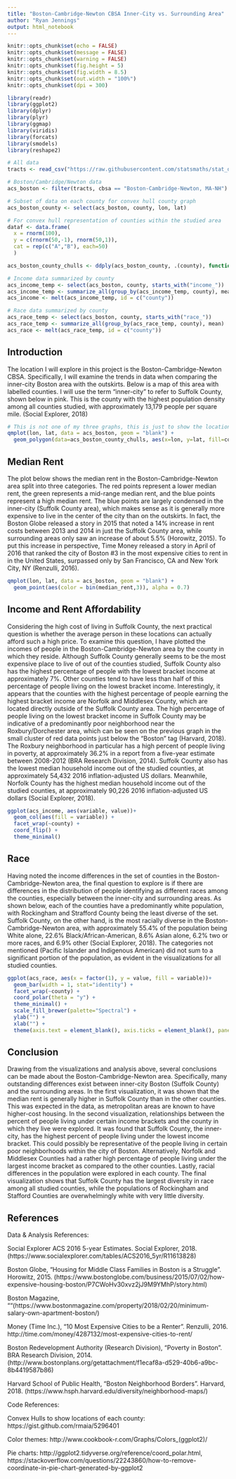 ```yaml
---
title: "Boston-Cambridge-Newton CBSA Inner-City vs. Surrounding Area"
author: "Ryan Jennings"
output: html_notebook
---
```


```r
knitr::opts_chunk$set(echo = FALSE)
knitr::opts_chunk$set(message = FALSE)
knitr::opts_chunk$set(warning = FALSE)
knitr::opts_chunk$set(fig.height = 5)
knitr::opts_chunk$set(fig.width = 8.5)
knitr::opts_chunk$set(out.width = "100%")
knitr::opts_chunk$set(dpi = 300)

library(readr)
library(ggplot2)
library(dplyr)
library(plyr)
library(ggmap)
library(viridis)
library(forcats)
library(smodels)
library(reshape2)
```


```r
# All data
tracts <- read_csv("https://raw.githubusercontent.com/statsmaths/stat_data/gh-pages/acs_tract_data_2016.csv.gz")

# Boston/Cambridge/Newton data
acs_boston <- filter(tracts, cbsa == "Boston-Cambridge-Newton, MA-NH")

# Subset of data on each county for convex hull county graph
acs_boston_county <- select(acs_boston, county, lon, lat)

# For convex hull representation of counties within the studied area
dataf <- data.frame(
  x = rnorm(100),
  y = c(rnorm(50,-1), rnorm(50,1)),
  cat = rep(c("A","B"), each=50)
  )

acs_boston_county_chulls <- ddply(acs_boston_county, .(county), function(df) df[chull(df$lon, df$lat), ])

# Income data summarized by county
acs_income_temp <- select(acs_boston, county, starts_with("income_"))
acs_income_temp <- summarize_all(group_by(acs_income_temp, county), mean)
acs_income <- melt(acs_income_temp, id = c("county"))

# Race data summarized by county
acs_race_temp <- select(acs_boston, county, starts_with("race_"))
acs_race_temp <- summarize_all(group_by(acs_race_temp, county), mean)
acs_race <- melt(acs_race_temp, id = c("county"))

```

## Introduction

The location I will explore in this project is the Boston-Cambridge-Newton CBSA. Specifically, I will examine the trends in data when comparing the inner-city Boston area with the outskirts. Below is a map of this area with labelled counties. I will use the term "inner-city" to refer to Suffolk County, shown below in pink. This is the county with the highest population density among all counties studied, with approximately 13,179 people per square mile. (Social Explorer, 2018) 

```r
# This is not one of my three graphs, this is just to show the location of the counties so that the rest of the report makes sense.
qmplot(lon, lat, data = acs_boston, geom = "blank") +
  geom_polygon(data=acs_boston_county_chulls, aes(x=lon, y=lat, fill=county), alpha=0.8)
```

## Median Rent

The plot below shows the median rent in the Boston-Cambridge-Newton area split into three categories. The red points represent a lower median rent, the green represents a mid-range median rent, and the blue points represent a high median rent. The blue points are largely condensed in the inner-city (Suffolk County area), which makes sense as it is generally more expensive to live in the center of the city than on the outskirts. In fact, the Boston Globe released a story in 2015 that noted a 14% increase in rent costs between 2013 and 2014 in just the Suffolk County area, while surrounding areas only saw an increase of about 5.5% (Horowitz, 2015). To put this increase in perspective, Time Money released a story in April of 2016 that ranked the city of Boston #3 in the most expensive cities to rent in in the United States, surpassed only by San Francisco, CA and New York City, NY (Renzulli, 2016).

```r
qmplot(lon, lat, data = acs_boston, geom = "blank") +
  geom_point(aes(color = bin(median_rent,3)), alpha = 0.7)
```

## Income and Rent Affordability

Considering the high cost of living in Suffolk County, the next practical question is whether the average person in these locations can actually afford such a high price. To examine this question, I have plotted the incomes of people in the Boston-Cambridge-Newton area by the county in which they reside. Although Suffolk County generally seems to be the most expensive place to live of out of the counties studied, Suffolk County also has the highest percentage of people with the lowest bracket income at approximately 7%. Other counties tend to have less than half of this percentage of people living on the lowest bracket income. Interestingly, it appears that the counties with the highest percentage of people earning the highest bracket income are Norfolk and Middlesex County, which are located directly outside of the Suffolk County area. The high percentage of people living on the lowest bracket income in Suffolk County may be indicative of a predominantly poor neighborhood near the Roxbury/Dorchester area, which can be seen on the previous graph in the small cluster of red data points just below the "Boston" tag (Harvard, 2018). The Roxbury neighborhood in particular has a high percent of people living in poverty, at approximately 36.2% in a report from a five-year estimate between 2008-2012 (BRA Research Division, 2014). Suffolk County also has the lowest median household income out of the studied counties, at approximately 54,432 2016 inflation-adjusted US dollars. Meanwhile, Norfolk County has the highest median household income out of the studied counties, at approximately 90,226 2016 inflation-adjusted US dollars (Social Explorer, 2018).

```r
ggplot(acs_income, aes(variable, value))+
  geom_col(aes(fill = variable)) + 
  facet_wrap(~county) +
  coord_flip() + 
  theme_minimal()

```

## Race

Having noted the income differences in the set of counties in the Boston-Cambridge-Newton area, the final question to explore is if there are differences in the distribution of people identifying as different races among the counties, especially between the inner-city and surrounding areas. As shown below, each of the counties have a predominantly white population, with Rockingham and Strafford County being the least diverse of the set. Suffolk County, on the other hand, is the most racially diverse in the Boston-Cambridge-Newton area, with approximately 55.4% of the population being White alone, 22.6% Black/African-American, 8.6% Asian alone, 6.2% two or more races, and 6.9% other (Social Explorer, 2018). The categories not mentioned (Pacific Islander and Indigenous American) did not sum to a significant portion of the population, as evident in the visualizations for all studied counties.   

```r
ggplot(acs_race, aes(x = factor(1), y = value, fill = variable))+
  geom_bar(width = 1, stat="identity") + 
  facet_wrap(~county) +
  coord_polar(theta = "y") + 
  theme_minimal() + 
  scale_fill_brewer(palette="Spectral") + 
  ylab("") + 
  xlab("") +
  theme(axis.text = element_blank(), axis.ticks = element_blank(), panel.grid = element_blank())

```

## Conclusion

Drawing from the visualizations and analysis above, several conclusions can be made about the Boston-Cambridge-Newton area. Specifically, many outstanding differences exist between inner-city Boston (Suffolk County) and the surrounding areas. In the first visualization, it was shown that the median rent is generally higher in Suffolk County than in the other counties. This was expected in the data, as metropolitan areas are known to have higher-cost housing. In the second visualization, relationships between the percent of people living under certain income brackets and the county in which they live were explored. It was found that Suffolk County, the inner-city, has the highest percent of people living under the lowest income bracket. This could possibly be representative of the people living in certain poor neighborhoods within the city of Boston. Alternatively, Norfolk and Middlesex Counties had a rather high percentage of people living under the largest income bracket as compared to the other counties. Lastly, racial differences in the population were explored in each county. The final visualization shows that Suffolk County has the largest diversity in race among all studied counties, while the populations of Rockingham and Stafford Counties are overwhelmingly white with very little diversity. 

## References

Data & Analysis References:

Social Explorer ACS 2016 5-year Estimates. Social Explorer, 2018. (https://www.socialexplorer.com/tables/ACS2016_5yr/R11613828)

Boston Globe, "Housing for Middle Class Families in Boston is a Struggle". Horowitz, 2015. (https://www.bostonglobe.com/business/2015/07/02/how-expensive-housing-boston/P7CWoHv30xvz2jJ9M9YMhP/story.html)

Boston Magazine, ""(https://www.bostonmagazine.com/property/2018/02/20/minimum-salary-own-apartment-boston/)

Money (Time Inc.), "10 Most Expensive Cities to be a Renter". Renzulli, 2016. http://time.com/money/4287132/most-expensive-cities-to-rent/

Boston Redevelopment Authority (Research Division), "Poverty in Boston". BRA Research Division, 2014. (http://www.bostonplans.org/getattachment/f1ecaf8a-d529-40b6-a9bc-8b4419587b86)

Harvard School of Public Health, "Boston Neighborhood Borders". Harvard, 2018. (https://www.hsph.harvard.edu/diversity/neighborhood-maps/)



Code References:

Convex Hulls to show locations of each county: https://gist.github.com/rmaia/5296401

Color themes: http://www.cookbook-r.com/Graphs/Colors_(ggplot2)/

Pie charts: http://ggplot2.tidyverse.org/reference/coord_polar.html, https://stackoverflow.com/questions/22243860/how-to-remove-coordinate-in-pie-chart-generated-by-ggplot2

